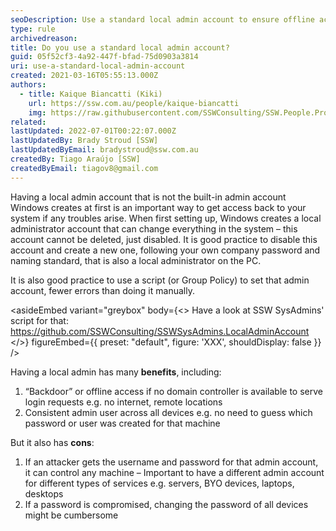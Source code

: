 ```yaml
---
seoDescription: Use a standard local admin account to ensure offline access and consistent administration across all devices while maintaining security and minimizing password changes.
type: rule
archivedreason:
title: Do you use a standard local admin account?
guid: 05f52cf3-4a92-447f-bfad-75d0903a3814
uri: use-a-standard-local-admin-account
created: 2021-03-16T05:55:13.000Z
authors:
  - title: Kaique Biancatti (Kiki)
    url: https://ssw.com.au/people/kaique-biancatti
    img: https://raw.githubusercontent.com/SSWConsulting/SSW.People.Profiles/main/Kaique-Biancatti/Images/Kaique-Biancatti-Profile.jpg
related:
lastUpdated: 2022-07-01T00:22:07.000Z
lastUpdatedBy: Brady Stroud [SSW]
lastUpdatedByEmail: bradystroud@ssw.com.au
createdBy: Tiago Araújo [SSW]
createdByEmail: tiagov8@gmail.com
---
```


Having a local admin account that is not the built-in admin account Windows creates at first is an important way to get access back to your system if any troubles arise.
When first setting up, Windows creates a local administrator account that can change everything in the system – this account cannot be deleted, just disabled. It is good practice to disable this account and create a new one, following your own company password and naming standard, that is also a local administrator on the PC.

It is also good practice to use a script (or Group Policy) to set that admin account, fewer errors than doing it manually.

<asideEmbed
  variant="greybox"
  body={<>
    Have a look at SSW SysAdmins' script for that: https://github.com/SSWConsulting/SSWSysAdmins.LocalAdminAccount
  </>}
  figureEmbed={{
    preset: "default",
    figure: 'XXX',
    shouldDisplay: false
  }}
/>

Having a local admin has many **benefits**, including:

1. “Backdoor” or offline access if no domain controller is available to serve login requests e.g. no internet, remote locations
2. Consistent admin user across all devices e.g. no need to guess which password or user was created for that machine

But it also has **cons**:

1. If an attacker gets the username and password for that admin account, it can control any machine – Important to have a different admin account for different types of services e.g. servers, BYO devices, laptops, desktops
2. If a password is compromised, changing the password of all devices might be cumbersome
